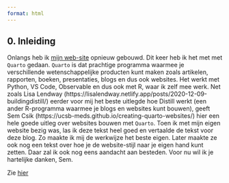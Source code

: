 ```yaml
---
format: html
---
```


## 0. Inleiding


Onlangs heb ik [mijn web-site](https://harriejonkman.nl/) opnieuw gebouwd. Dit keer heb ik het met met `Quarto` gedaan. `Quarto` is dat prachtige programma waarmee je verschillende wetenschappelijke producten kunt maken zoals artikelen, rapporten, boeken, presentaties, blogs en dus ook websites. Het werkt met Python, VS Code, Observable en dus ook met R, waar ik zelf mee werk. Net zoals Lisa Lendway (https://lisalendway.netlify.app/posts/2020-12-09-buildingdistill/) eerder voor mij het beste uitlegde hoe Distill werkt (een ander R-programma waarmee je blogs en websites kunt bouwen), geeft Sem Csik (https://ucsb-meds.github.io/creating-quarto-websites/) hier een hele goede uitleg over websites bouwen met `Quarto`. Toen ik met mijn eigen website bezig was, las ik deze tekst heel goed en vertaalde de tekst voor deze blog. Zo maakte ik mij de werkwijze het beste eigen. Later maakte ze ook nog een tekst over hoe je de website-stijl naar je eigen hand kunt zetten. Daar zal ik ook nog eens aandacht aan besteden. Voor nu wil ik je hartelijke danken, Sem. 

Zie [hier](https://github.com/Jonkman1/Website-bouwen/blob/main/index.html)